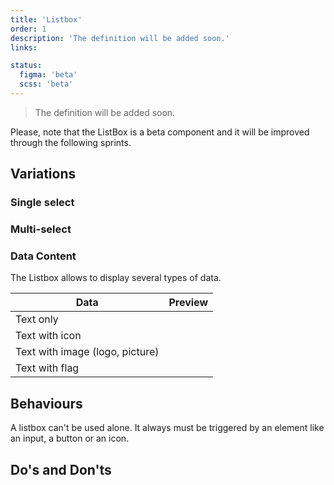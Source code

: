 ```yaml
---
title: 'Listbox'
order: 1
description: 'The definition will be added soon.'
links:

status:
  figma: 'beta'
  scss: 'beta'
---
```


> The definition will be added soon.

<Highlight theme="warning" title="Work in progress">
  Please, note that the ListBox is a beta component and it will be improved
  through the following sprints.
</Highlight>

## Variations

### Single select

<Preview path="default" nude />

### Multi-select

<Preview path="multiselect" nude />

### Data Content

The Listbox allows to display several types of data.

| Data           | Preview                        |
| -------------- | ------------------------------ |
| Text only      | <Preview path="default" nude />|
| Text with icon | <Preview path="actions" nude />  |
| Text with image (logo, picture) | <Preview path="icons" nude />  |
| Text with flag | <Preview path="flags" nude />              |

## Behaviours

A listbox can't be used alone. It always must be triggered by an element like an input, a button or an icon.

## Do's and Don'ts
